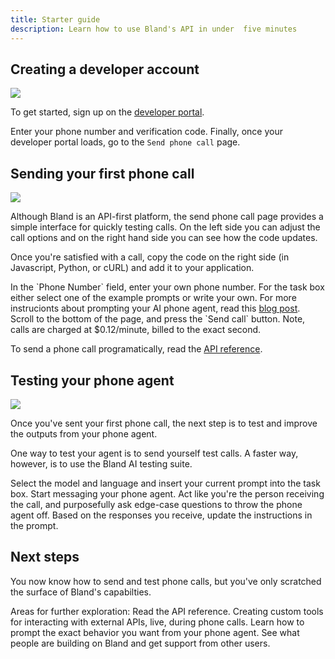 ```yaml
---
title: Starter guide
description: Learn how to use Bland's API in under  five minutes
---
```


## Creating a developer account
<img src="/developerportal.png"></img>

To get started, sign up on the <a href="https://app.bland.ai">developer portal</a>. 

Enter your phone number and verification code. Finally, once your developer portal loads, go to the `Send phone call` page.

## Sending your first phone call
<img src="/send-phone-call.png"></img>

Although Bland is an API-first platform, the send phone call page provides a simple interface for quickly testing calls. On the left side you can adjust the call options and on the right hand side you can see how the code updates.

Once you're satisfied with a call, copy the code on the right side (in Javascript, Python, or cURL) and add it to your application.

<Steps>
  <Step title="Enter your phone number">
    In the `Phone Number` field, enter your own phone number.
  </Step>
  <Step title="Write your prompt">
    For the task box either select one of the example prompts or write your own. For more instrucionts about prompting your AI phone agent, read this <a href="https://www.bland.ai/blog/prompting-guide-ai-phone-calls">blog post</a>.
  </Step>
  <Step title="Send the call">
    Scroll to the bottom of the page, and press the `Send call` button. Note, calls are charged at $0.12/minute, billed to the exact second. 
  </Step>
</Steps>

To send a phone call programatically, read the <a href="/api-v1/post/calls">API reference</a>.

## Testing your phone agent
<img src="testing.png"></img>

Once you've sent your first phone call, the next step is to test and improve the outputs from your phone agent.

One way to test your agent is to send yourself test calls. A faster way, however, is to use the Bland AI testing suite.

<Steps>
  <Step title="Set up the test suite">
    Select the model and language and insert your current prompt into the task box.
  </Step>
  <Step title="Write a message">
    Start messaging your phone agent. Act like you're the person receiving the call, and purposefully ask edge-case questions to throw the phone agent off.
  </Step>
  <Step title="Update the prompt">
    Based on the responses you receive, update the instructions in the prompt.
  </Step>
</Steps>

## Next steps
You now know how to send and test phone calls, but you've only scratched the surface of Bland's capabilties.

Areas for further exploration:
<CardGroup cols={2}>
  <Card title="API Reference" icon="code" href="/api-v1">
    Read the API reference.
  </Card>
  <Card title="Custom tools" icon="hammer" href="/tutorials/custom-tools">
    Creating custom tools for interacting with external APIs, live, during phone calls.
  </Card>
  <Card title="Prompting guide" icon="file" href="https://www.bland.ai/blog/prompting-guide-ai-phone-calls">
    Learn how to prompt the exact behavior you want from your phone agent.
  </Card>
  <Card title="Join the community" icon="discord" href="https://discord.com/invite/8xGGg2KfH7">
    See what people are building on Bland and get support from other users.
  </Card>
</CardGroup>

